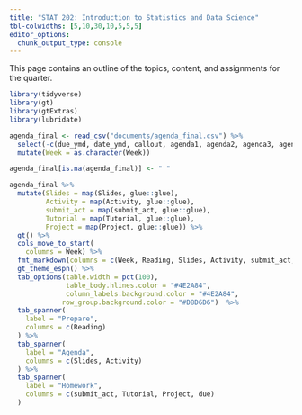 ---
title: "STAT 202: Introduction to Statistics and Data Science"
tbl-colwidths: [5,10,30,10,5,5,5]
editor_options: 
  chunk_output_type: console
---

This page contains an outline of the topics, content, and assignments for the quarter.

```{r, echo = FALSE, warning = FALSE, message = FALSE}
library(tidyverse)
library(gt)
library(gtExtras)
library(lubridate)

agenda_final <- read_csv("documents/agenda_final.csv") %>% 
  select(-c(due_ymd, date_ymd, callout, agenda1, agenda2, agenda3, agenda4, reading_hw)) %>% 
  mutate(Week = as.character(Week))

agenda_final[is.na(agenda_final)] <- " " 

agenda_final %>% 
  mutate(Slides = map(Slides, glue::glue), 
         Activity = map(Activity, glue::glue),
         submit_act = map(submit_act, glue::glue),
         Tutorial = map(Tutorial, glue::glue),
         Project = map(Project, glue::glue)) %>% 
  gt() %>% 
  cols_move_to_start(
    columns = Week) %>% 
  fmt_markdown(columns = c(Week, Reading, Slides, Activity, submit_act, Tutorial, Project) ) %>% 
  gt_theme_espn() %>% 
  tab_options(table.width = pct(100),
              table_body.hlines.color = "#4E2A84",
              column_labels.background.color = "#4E2A84",
             row_group.background.color = "#D8D6D6")  %>% 
  tab_spanner(
    label = "Prepare",
    columns = c(Reading)
  ) %>% 
  tab_spanner(
    label = "Agenda",
    columns = c(Slides, Activity)
  ) %>% 
  tab_spanner(
    label = "Homework",
    columns = c(submit_act, Tutorial, Project, due)
  ) 
```

